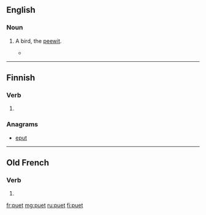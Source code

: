 ==English==

===Noun===
{{en-noun}}

# {{context|obsolete|lang=en}} A bird, the [[peewit]].
#* {{rfquotek|François Leguat}}

{{Webster 1913}}

----

==Finnish==

===Verb===
{{head|fi|verb form}}

# {{fi-form of|type=verb|pr=second-person|pl=singular|mood=indicative|tense=present|pukea}}

===Anagrams===
* [[eput#Finnish|eput]]

----

==Old French==

===Verb===
{{head|fro|verb form}}

# {{inflection of|poeir||3|s|pres|ind|lang=fro}}

[[fr:puet]]
[[mg:puet]]
[[ru:puet]]
[[fi:puet]]